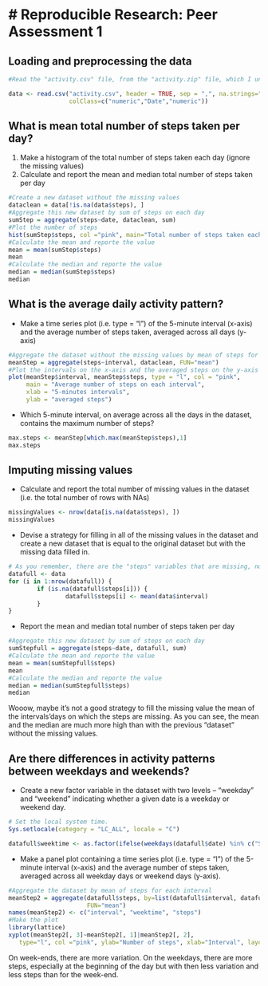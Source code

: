 # Reproducible Research: Peer Assessment 1
==========================================

## Loading and preprocessing the data

```r
#Read the "activity.csv" file, from the "activity.zip" file, which I unzipped and placed in the same directory as the Rmarkdown file. By the way, this folder is also my working directory, which is previously set.

data <- read.csv("activity.csv", header = TRUE, sep = ",", na.strings="NA",
                 colClass=c("numeric","Date","numeric"))
```

## What is mean total number of steps taken per day?

1. Make a histogram of the total number of steps taken each day (ignore the missing values)
2. Calculate and report the mean and median total number of steps taken per day

```r
#Create a new dataset without the missing values
dataclean = data[!is.na(data$steps), ]
#Aggregate this new dataset by sum of steps on each day
sumStep = aggregate(steps~date, dataclean, sum)
#Plot the number of steps
hist(sumStep$steps, col ="pink", main="Total number of steps taken each day", xlab="Number of steps each day")
#Calculate the mean and reporte the value
mean = mean(sumStep$steps)
mean
#Calculate the median and reporte the value
median = median(sumStep$steps)
median

```

## What is the average daily activity pattern?
* Make a time series plot (i.e. type = "l") of the 5-minute interval (x-axis) and the average number of steps taken, averaged across all days (y-axis)

```r
#Aggregate the dataset without the missing values by mean of steps for each interval
meanStep = aggregate(steps~interval, dataclean, FUN="mean")
#Plot the intervals on the x-axis and the averaged steps on the y-axis
plot(meanStep$interval, meanStep$steps, type = "l", col = "pink",
     main = "Average number of steps on each interval",
     xlab = "5-minutes intervals",
     ylab = "averaged steps")

```

* Which 5-minute interval, on average across all the days in the dataset, contains the maximum number of steps?

```r
max.steps <- meanStep[which.max(meanStep$steps),1]
max.steps
```


## Imputing missing values

* Calculate and report the total number of missing values in the dataset (i.e. the total number of rows with NAs)
```r
missingValues <- nrow(data[is.na(data$steps), ])
missingValues
```

* Devise a strategy for filling in all of the missing values in the dataset and create a new dataset that is equal to the original dataset but with the missing data filled in.

```r
# As you remember, there are the "steps" variables that are missing, not the interval variables. I don't know if it's a good strategy but i've chosen to fill the missing values with the mean of the intervals'days on which the steps are missing.
datafull <- data
for (i in 1:nrow(datafull)) {
        if (is.na(datafull$steps[i])) {
                datafull$steps[i] <- mean(data$interval)
        }
}
```

* Report the mean and median total number of steps taken per day

```r
#Aggregate this new dataset by sum of steps on each day
sumStepfull = aggregate(steps~date, datafull, sum)
#Calculate the mean and reporte the value
mean = mean(sumStepfull$steps)
mean
#Calculate the median and reporte the value
median = median(sumStepfull$steps)
median

```

Wooow, maybe it's not a good strategy to fill the missing value the mean of the intervals'days on which the steps are missing. As you can see, the mean and the median are much more high than with the previous "dataset" without the missing values.

## Are there differences in activity patterns between weekdays and weekends?
* Create a new factor variable in the dataset with two levels – "weekday" and "weekend" indicating whether a given date is a weekday or weekend day.

```r
# Set the local system time.
Sys.setlocale(category = "LC_ALL", locale = "C")

datafull$weektime <- as.factor(ifelse(weekdays(datafull$date) %in% c("Saturday","Sunday"),"weekend", "weekday"))
```
* Make a panel plot containing a time series plot (i.e. type = "l") of the 5-minute interval (x-axis) and the average number of steps taken, averaged across all weekday days or weekend days (y-axis).

```r
#Aggregate the dataset by mean of steps for each interval
meanStep2 = aggregate(datafull$steps, by=list(datafull$interval, datafull$weektime), 
                      FUN="mean")
names(meanStep2) <- c("interval", "weektime", "steps")
#Make the plot
library(lattice)
xyplot(meanStep2[, 3]~meanStep2[, 1]|meanStep2[, 2], 
   type="l", col ="pink", ylab="Number of steps", xlab="Interval", layout = c(1,2))
```

On week-ends, there are more variation. On the weekdays, there are more steps, especially at the beginning of the day but with then less variation and less steps than for the week-end.